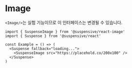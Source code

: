 
# Image

<Callout type='experimental'>

`<Image/>`는 실험 기능이므로 이 인터페이스는 변경될 수 있습니다.

</Callout>

```tsx /Image/
import { SuspenseImage } from '@suspensive/react-image'
import { Suspense } from '@suspensive/react'

const Example = () => (
  <Suspense fallback="loading...">
    <SuspenseImage src="https://placehold.co/200x100" />
  </Suspense>
)
```
